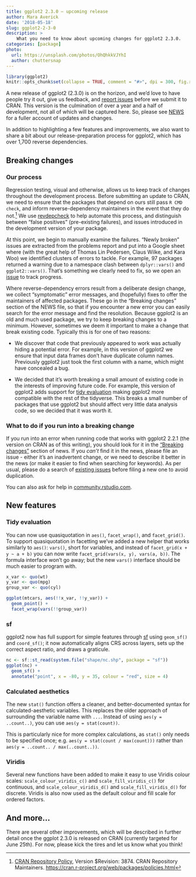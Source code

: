 ```yaml
---
title: ggplot2 2.3.0 — upcoming release
author: Mara Averick
date: '2018-05-18'
slug: ggplot2-2-3-0
description: >
    What you need to know about upcoming changes for ggplot2 2.3.0.
categories: [package]
photo:
  url: https://unsplash.com/photos/OhQhkkVJYhI
  author: chuttersnap
---
```

```r
library(ggplot2)
knitr::opts_chunk$set(collapse = TRUE, comment = "#>", dpi = 300, fig.retina = 2)
```

A new release of ggplot2 (2.3.0) is on the horizon, and we'd love to have people 
try it out, give us feedback, and [report issues](https://github.com/tidyverse/ggplot2/issues) 
before we submit it to CRAN. This version is the culmination of over a year and 
a half of development, not all of which will be captured here. So, please see [NEWS](https://github.com/tidyverse/ggplot2/blob/master/NEWS.md) for a fuller 
account of updates and changes.

In addition to highlighting a few features and improvements, we also want to 
share a bit about our release-preparation process for ggplot2, which has over 
1,700 reverse dependencies.

## Breaking changes

### Our process

Regression testing, visual and otherwise, allows us to keep track of changes
throughout the development process. Before submitting an update to CRAN,
we need to ensure that the packages that depend on ours still pass `R CMD
check`, and inform reverse-dependency maintainers in the event that they do not.[^1] 
We use [revdepcheck](https://github.com/r-lib/revdepcheck) to help automate this 
process, and distinguish between "false positives" (pre-existing failures), and 
issues introduced in the development version of your package. 

At this point, we begin to manually examine the failures. "Newly broken" issues
are extracted from the problems report and put into a Google sheet where (with
the great help of Thomas Lin Pedersen, Claus Wilke, and Kara Woo) we identified
clusters of errors to tackle. For example, 97 packages returned a warning due
to a namespace clash between `dplyr::vars()` and `ggplot2::vars()`. That’s
something we clearly need to fix, so we open an [issue](https://github.com/
tidyverse/ggplot2/issues/2585) to track progress.

Where reverse-dependency errors result from a deliberate design change, we 
collect "symptomatic" error messages, and (hopefully) fixes to offer the 
maintainers of affected packages. These go in the "Breaking changes" section of 
the NEWS file, so that if you encounter a new error you can easily search for 
the error message and find the resolution. Because ggplot2 is an old and much 
used package, we try to keep breaking changes to a minimum. However, sometimes 
we deem it important to make a change that break existing code. Typically this 
is for one of two reasons:

 * We discover that code that previously appeared to work was actually hiding a 
 potential error. For example, in this version of ggplot2 we ensure that input 
 data frames don’t have duplicate column names. Previously ggplot2 just took the 
 first column with a name, which might have concealed a bug.  

 * We decided that it’s worth breaking a small amount of existing code in the 
 interests of improving future code. For example, this version of ggplot2 adds 
 support for [tidy evaluation](https://github.com/tidyverse/ggplot2/blob/master/NEWS.md#tidy-evaluation) 
 making ggplot2 more compatible with the rest of the tidyverse. This breaks a 
 small number of packages that use ggplot2 but should affect very little data 
 analysis code, so we decided that it was worth it.  

### What to do if you run into a breaking change

If you run into an error when running code that works with ggplot2 
2.2.1 (the version on CRAN as of this writing), you should look for it in the
["Breaking changes"](https://github.com/tidyverse/ggplot2/blob/master/NEWS.md#breaking-changes) 
section of news. If you _can't_ find it in the news, please file an issue - 
either it's an inadvertent change, or we need to describe it better in the news 
(or make it easier to find when searching for keywords). As per usual, please 
do a search of [existing issues](https://github.com/tidyverse/ggplot2/issues) 
before filing a new one to avoid duplication.

You can also ask for help in [community.rstudio.com](https://community.rstudio.com/).

## New features

### Tidy evaluation

You can now use quasiquotation in `aes()`, `facet_wrap()`, and `facet_grid()`. 
To support quasiquotation in facetting we've added a new helper that works 
similarly to `aes()`: `vars()`, short for variables, and instead of 
`facet_grid(x + y ~ a + b)` you can now write `facet_grid(vars(x, y), vars(a, b))`. 
The formula interface won't go away; but the new `vars()` interface should be 
much easier to program with.

```r
x_var <- quo(wt)
y_var <- quo(mpg)
group_var <- quo(cyl)

ggplot(mtcars, aes(!!x_var, !!y_var)) + 
  geom_point() + 
  facet_wrap(vars(!!group_var))
```

### sf

ggplot2 now has full support for simple features through 
[sf](https://r-spatial.github.io/sf/) using `geom_sf()` and `coord_sf()`; it now 
automatically aligns CRS across layers, sets up the correct aspect ratio, and 
draws a graticule.

```r
nc <- sf::st_read(system.file("shape/nc.shp", package = "sf"))
ggplot(nc) +
  geom_sf() +
  annotate("point", x = -80, y = 35, colour = "red", size = 4)
```

### Calculated aesthetics

The new `stat()` function offers a cleaner, and better-documented syntax for 
calculated-aesthetic variables. This replaces the older approach of surrounding 
the variable name with `...`. Instead of using `aes(y = ..count..)`, you can use 
`aes(y = stat(count))`. 

This is particularly nice for more complex calculations, as `stat()` only needs 
to be specified once; e.g. `aes(y = stat(count / max(count)))` rather than 
`aes(y = ..count.. / max(..count..))`.

### Viridis

Several new functions have been added to make it easy to use Viridis colour 
scales: `scale_colour_viridis_c()` and `scale_fill_viridis_c()` for continuous, 
and `scale_colour_viridis_d()` and `scale_fill_viridis_d()` for discrete. 
Viridis is also now used as the default colour and fill scale for ordered 
factors.

## And more...

There are several other improvements, which will be described in further detail 
once the ggplot 2.3.0 is released on CRAN (currently targeted for June 25th). 
For now, please kick the tires and let us know what you think!

[^1]: [CRAN Repository Policy](https://cran.r-project.org/web/packages/policies.html), Version $Revision: 3874. CRAN Repository Maintainers. <https://cran.r-project.org/web/packages/policies.html>
